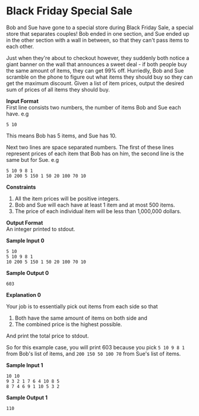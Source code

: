 
# Black Friday Special Sale

Bob and Sue have gone to a special store during Black Friday Sale, a special store that separates couples! Bob ended in one section, and Sue ended up in the other section with a wall in between, so that they can't pass items to each other.

Just when they're about to checkout however, they suddenly both notice a giant banner on the wall that announces a sweet deal - if both people buy the same amount of items, they can get 99% off. Hurriedly, Bob and Sue scramble on the phone to figure out what items they should buy so they can get the maximum discount. Given a list of item prices, output the desired sum of prices of all items they should buy.

**Input Format**  
First line consists two numbers, the number of items Bob and Sue each have. 
e.g 
```
5 10
```
This means Bob has 5 items, and Sue has 10.

Next two lines are space separated numbers. The first of these lines represent prices of each item that Bob has on him, the second line is the same but for Sue. e.g
```
5 10 9 8 1
10 200 5 150 1 50 20 100 70 10
```

**Constraints**  
1. All the item prices will be positive integers.
2. Bob and Sue will each have at least 1 item and at most 500 items.
3. The price of each individual item will be less than 1,000,000 dollars.

**Output Format**  
An integer printed to stdout.

**Sample Input 0**

```
5 10
5 10 9 8 1
10 200 5 150 1 50 20 100 70 10
```
**Sample Output 0**
```
603
```
**Explanation 0**

Your job is to essentially pick out items from each side so that

1. Both have the same amount of items on both side and
2. The combined price is the highest possible.

And print the total price to stdout.

So for this example case, you will print 603 because you pick ```5 10 9 8 1``` from Bob's list of items, and ```200 150 50 100 70``` from Sue's list of items.

**Sample Input 1**
```
10 10
9 3 2 1 7 6 4 10 8 5
8 7 4 6 9 1 10 5 3 2
```
**Sample Output 1**
```
110
```